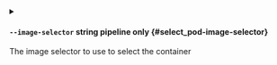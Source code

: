 
<details className="config-field -function" data-expandable="false">
<summary>

#### `--image-selector` <span className="config-field-type">string</span> <span className="config-field-enum"></span> <span className="config-field-default -return"></span> <span className="config-field-required" data-required="false">pipeline only</span>  {#select_pod-image-selector}

The image selector to use to select the container

</summary>



</details>
